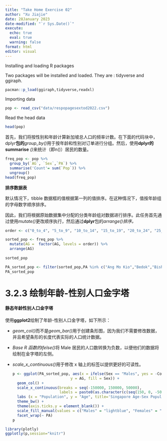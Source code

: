 ```yaml
---
title: "Take Home Exercise 02"
author: "Xu Jiajie"
date: 28January 2023
date-modified: "`r Sys.Date()`"
execute: 
  echo: true
  eval: true
  warning: false
format: html
editor: visual
---
```


Installing and loading R packages

Two packages will be installed and loaded. They are : tidyverse and ggiraph.

```r
pacman::p_load(ggiraph,tidyverse,readxl)
```

Importing data

```r
pop <- read_csv("data/respopagesextod2022.csv")
```

Read the head data

```r
head(pop)
```

首先，我们将按性别和年龄计算新加坡总人口的频率计数。在下面的代码块中，dplyr**包的***group_by()*用于按年龄和性别对订单进行分组。然后，使用**dplyr的summarise** *()*来统计（即n()）居民的数量。

```r
freq_pop <- pop %>%
  group_by(`AG`, `Sex`,`PA`) %>%
  summarise('Count'= sum(`Pop`)) %>%
  ungroup()
head(freq_pop)
```

**排序数据表**

默认情况下，tibble 数据框的值根据第一列的值排序。在这种情况下，值按年龄组的字母数字顺序排序。

因此，我们将根据原始数据集中分配的分类年龄组对数据进行排序。此任务首先通过使用*mutate()*更改顺序执行，然后通过**dplyr**包的*arrange()排序。*

```r
order <- c("0_to_4", "5_to_9", "10_to_14", "15_to_19", "20_to_24", "25_to_29", "30_to_34", "35_to_39", "40_to_44", "45_to_49", "50_to_54", "55_to_59", "60_to_64", "65_to_69", "70_to_74", "75_to_79", "80_to_84", "85_to_89", "90_and_over")

sorted_pop <- freq_pop %>%
  mutate(AG =  factor(AG, levels = order)) %>%
  arrange(AG)
  
sorted_pop

```

```r
PA_sorted_pop <- filter(sorted_pop,PA %in% c("Ang Mo Kio","Bedok","Bishan","Boon Lay","Woodlands","Rochor","Sengkang","Queenstown","Punggol"))
PA_sorted_pop
```

# **3.2.3 绘制年龄-性别人口金字塔**

#### **静态年龄性别人口金字塔**

使用**ggplot2**绘制了年龄-性别人口金字塔，如下所示：

-   *geom_col()*而不是*geom_bar()*用于创建条形图，因为我们不需要修改数据，并且希望条形的长度代表实际的人口统计数据。

-   *Base R 函数的ifelse()*将 Male 居民的人口数转换为负数，以便他们的数据将绘制在金字塔的左侧。

-   *scale_x\_continuous()*用于修改 x 轴上的标签以提供更好的可读性。

    ```r
    p <- ggplot(PA_sorted_pop, aes(x = ifelse(Sex == "Males", yes = -Count, no = Count), 
                              y = AG, fill = Sex)) + 
      geom_col() +
      scale_x_continuous(breaks = seq(-150000, 150000, 50000), 
                         labels = paste0(as.character(c(seq(150, 0, -50), seq(50, 150, 50))),"k")) +
      labs (x = "Population", y = "Age", title='Singapore Age-Sex Population Pyramid 2021') +
      theme_bw() +
      theme(axis.ticks.y = element_blank()) +
      scale_fill_manual(values = c("Males" = "lightblue", "Females" = "lightpink"))+
      facet_wrap(~ PA)
    p
    ```

```r
library(plotly)
ggplotly(p,session="knitr")
```
